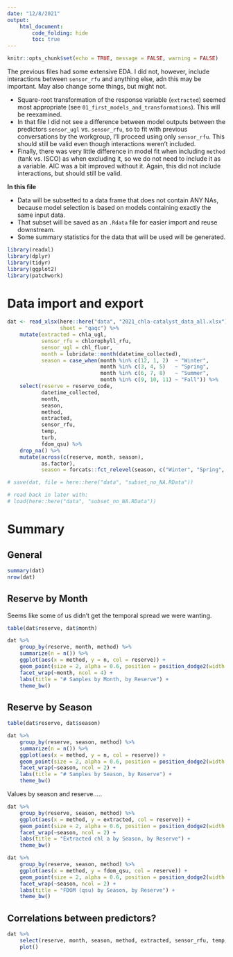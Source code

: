 ```yaml
---
date: "12/8/2021"
output: 
    html_document:
        code_folding: hide
        toc: true
---
```


```r
knitr::opts_chunk$set(echo = TRUE, message = FALSE, warning = FALSE)
```

The previous files had some extensive EDA. I did not, however, include interactions between `sensor_rfu` and anything else, adn this may be important. May also change some things, but might not.  

+  Square-root transformation of the response variable (`extracted`) seemed most appropriate (see `01_first_models_and_transformations`). This will be reexamined.      
+  In that file I did not see a difference between model outputs between the predictors `sensor_ugl` vs. `sensor_rfu`, so to fit with previous conversations by the workgroup, I'll proceed using only `sensor_rfu`. This should still be valid even though interactions weren't included.  
+  Finally, there was very little difference in model fit when including `method` (tank vs. ISCO) as when excluding it, so we do not need to include it as a variable. AIC was a bit improved without it. Again, this did not include interactions, but should still be valid.  

**In this file**   

+  Data will be subsetted to a data frame that does not contain ANY NAs, because model selection is based on models containing exactly the same input data.  
+  That subset will be saved as an `.Rdata` file for easier import and reuse downstream.  
+  Some summary statistics for the data that will be used will be generated.  


```r
library(readxl)
library(dplyr)
library(tidyr)
library(ggplot2)
library(patchwork)
```

# Data import and export  

```r
dat <- read_xlsx(here::here("data", "2021_chla-catalyst_data_all.xlsx"),
                 sheet = "qaqc") %>% 
    mutate(extracted = chla_ugl,
           sensor_rfu = chlorophyll_rfu,
           sensor_ugl = chl_fluor,
           month = lubridate::month(datetime_collected),
           season = case_when(month %in% c(12, 1, 2)  ~ "Winter",
                              month %in% c(3, 4, 5)   ~ "Spring",
                              month %in% c(6, 7, 8)   ~ "Summer",
                              month %in% c(9, 10, 11) ~ "Fall")) %>% 
    select(reserve = reserve_code,
           datetime_collected,
           month,
           season,
           method,
           extracted,
           sensor_rfu,
           temp,
           turb,
           fdom_qsu) %>% 
    drop_na() %>% 
    mutate(across(c(reserve, month, season),
           as.factor),
           season = forcats::fct_relevel(season, c("Winter", "Spring", "Summer", "Fall")))

# save(dat, file = here::here("data", "subset_no_NA.RData"))

# read back in later with:
# load(here::here("data", "subset_no_NA.RData"))
```

# Summary  

## General  

```r
summary(dat)
nrow(dat)
```


## Reserve by Month  

Seems like some of us didn't get the temporal spread we were wanting.  


```r
table(dat$reserve, dat$month)
```

```r
dat %>% 
    group_by(reserve, month, method) %>% 
    summarize(n = n()) %>% 
    ggplot(aes(x = method, y = n, col = reserve)) +
    geom_point(size = 2, alpha = 0.6, position = position_dodge2(width = 0.3)) +
    facet_wrap(~month, ncol = 4) +
    labs(title = "# Samples by Month, by Reserve") +
    theme_bw()
```

## Reserve by Season  

```r
table(dat$reserve, dat$season)
```

```r
dat %>% 
    group_by(reserve, season, method) %>% 
    summarize(n = n()) %>% 
    ggplot(aes(x = method, y = n, col = reserve)) +
    geom_point(size = 2, alpha = 0.6, position = position_dodge2(width = 0.3)) +
    facet_wrap(~season, ncol = 2) +
    labs(title = "# Samples by Season, by Reserve") +
    theme_bw()
```


Values by season and reserve.....

```r
dat %>% 
    group_by(reserve, season, method) %>% 
    ggplot(aes(x = method, y = extracted, col = reserve)) +
    geom_point(size = 2, alpha = 0.6, position = position_dodge2(width = 0.3)) +
    facet_wrap(~season, ncol = 2) +
    labs(title = "Extracted chl a by Season, by Reserve") +
    theme_bw()
```


```r
dat %>% 
    group_by(reserve, season, method) %>% 
    ggplot(aes(x = method, y = fdom_qsu, col = reserve)) +
    geom_point(size = 2, alpha = 0.6, position = position_dodge2(width = 0.3)) +
    facet_wrap(~season, ncol = 2) +
    labs(title = "FDOM (qsu) by Season, by Reserve") +
    theme_bw()
```


## Correlations between predictors?  

```r
dat %>% 
    select(reserve, month, season, method, extracted, sensor_rfu, temp, turb, fdom_qsu) %>% 
    plot()
```

